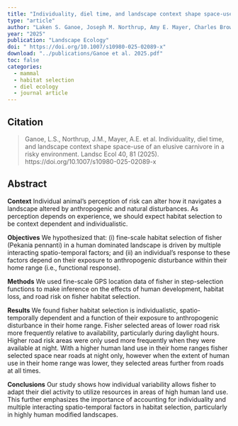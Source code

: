 ```yaml
---
title: "Individuality, diel time, and landscape context shape space-use of an elusive carnivore in a risky environment"
type: "article"
author: "Laken S. Ganoe, Joseph M. Northrup, Amy E. Mayer, Charles Brown, and Brian D. Gerber"
year: "2025"
publication: "Landscape Ecology"
doi: " https://doi.org/10.1007/s10980-025-02089-x"
download: "../publications/Ganoe et al. 2025.pdf"
toc: false
categories:
  - mammal
  - habitat selection
  - diel ecology
  - journal article
---
```


## Citation 

> Ganoe, L.S., Northrup, J.M., Mayer, A.E. et al. Individuality, diel time, and landscape context shape space-use of an elusive carnivore in a risky environment. Landsc Ecol 40, 81 (2025). https://doi.org/10.1007/s10980-025-02089-x

## Abstract
**Context**
Individual animal’s perception of risk can alter how it navigates a landscape altered by anthropogenic and natural disturbances. As perception depends on experience, we should expect habitat selection to be context dependent and individualistic.

**Objectives**
We hypothesized that: (i) fine-scale habitat selection of fisher (Pekania pennanti) in a human dominated landscape is driven by multiple interacting spatio-temporal factors; and (ii) an individual’s response to these factors depend on their exposure to anthropogenic disturbance within their home range (i.e., functional response).

**Methods**
We used fine-scale GPS location data of fisher in step-selection functions to make inference on the effects of human development, habitat loss, and road risk on fisher habitat selection.

**Results**
We found fisher habitat selection is individualistic, spatio-temporally dependent and a function of their exposure to anthropogenic disturbance in their home range. Fisher selected areas of lower road risk more frequently relative to availability, particularly during daylight hours. Higher road risk areas were only used more frequently when they were available at night. With a higher human land use in their home ranges fisher selected space near roads at night only, however when the extent of human use in their home range was lower, they selected areas further from roads at all times.

**Conclusions**
Our study shows how individual variability allows fisher to adapt their diel activity to utilize resources in areas of high human land use. This further emphasizes the importance of accounting for individuality and multiple interacting spatio-temporal factors in habitat selection, particularly in highly human modified landscapes.